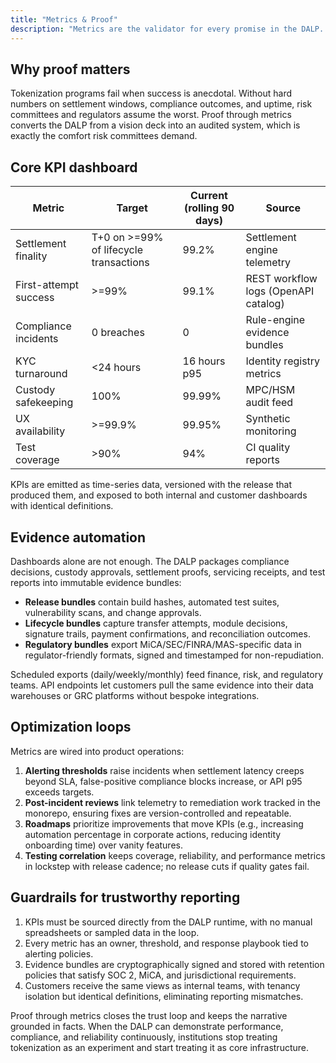 ```yaml
---
title: "Metrics & Proof"
description: "Metrics are the validator for every promise in the DALP. Institutions, regulators, and executives expect continuous proof that lifecycle automation, compliance, custody, and settlement work exactly as advertised. The DALP treats telemetry, KPIs, and evidence packs as product features, not quarterly reports, so the proof never goes stale."
---
```


## Why proof matters

Tokenization programs fail when success is anecdotal. Without hard numbers on settlement windows, compliance outcomes, and uptime, risk committees and regulators assume the worst. Proof through metrics converts the DALP from a vision deck into an audited system, which is exactly the comfort risk committees demand.

## Core KPI dashboard

| Metric | Target | Current (rolling 90 days) | Source |
| --- | --- | --- | --- |
| Settlement finality | T+0 on >=99% of lifecycle transactions | 99.2% | Settlement engine telemetry |
| First-attempt success | >=99% | 99.1% | REST workflow logs (OpenAPI catalog) |
| Compliance incidents | 0 breaches | 0 | Rule-engine evidence bundles |
| KYC turnaround | \<24 hours | 16 hours p95 | Identity registry metrics |
| Custody safekeeping | 100% | 99.99% | MPC/HSM audit feed |
| UX availability | >=99.9% | 99.95% | Synthetic monitoring |
| Test coverage | >90% | 94% | CI quality reports |

KPIs are emitted as time-series data, versioned with the release that produced them, and exposed to both internal and customer dashboards with identical definitions.

## Evidence automation

Dashboards alone are not enough. The DALP packages compliance decisions, custody approvals, settlement proofs, servicing receipts, and test reports into immutable evidence bundles:

- **Release bundles** contain build hashes, automated test suites, vulnerability scans, and change approvals.
- **Lifecycle bundles** capture transfer attempts, module decisions, signature trails, payment confirmations, and reconciliation outcomes.
- **Regulatory bundles** export MiCA/SEC/FINRA/MAS-specific data in regulator-friendly formats, signed and timestamped for non-repudiation.

Scheduled exports (daily/weekly/monthly) feed finance, risk, and regulatory teams. API endpoints let customers pull the same evidence into their data warehouses or GRC platforms without bespoke integrations.

## Optimization loops

Metrics are wired into product operations:

1. **Alerting thresholds** raise incidents when settlement latency creeps beyond SLA, false-positive compliance blocks increase, or API p95 exceeds targets.
2. **Post-incident reviews** link telemetry to remediation work tracked in the monorepo, ensuring fixes are version-controlled and repeatable.
3. **Roadmaps** prioritize improvements that move KPIs (e.g., increasing automation percentage in corporate actions, reducing identity onboarding time) over vanity features.
4. **Testing correlation** keeps coverage, reliability, and performance metrics in lockstep with release cadence; no release cuts if quality gates fail.

## Guardrails for trustworthy reporting

1. KPIs must be sourced directly from the DALP runtime, with no manual spreadsheets or sampled data in the loop.
2. Every metric has an owner, threshold, and response playbook tied to alerting policies.
3. Evidence bundles are cryptographically signed and stored with retention policies that satisfy SOC 2, MiCA, and jurisdictional requirements.
4. Customers receive the same views as internal teams, with tenancy isolation but identical definitions, eliminating reporting mismatches.

Proof through metrics closes the trust loop and keeps the narrative grounded in facts. When the DALP can demonstrate performance, compliance, and reliability continuously, institutions stop treating tokenization as an experiment and start treating it as core infrastructure.
